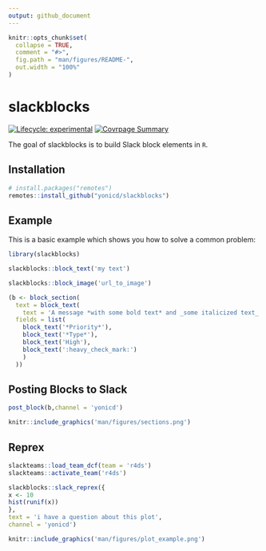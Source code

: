 ```yaml
---
output: github_document
---
```


<!-- README.md is generated from README.Rmd. Please edit that file -->

```r
knitr::opts_chunk$set(
  collapse = TRUE,
  comment = "#>",
  fig.path = "man/figures/README-",
  out.width = "100%"
)
```

# slackblocks

<!-- badges: start -->
[![Lifecycle: experimental](https://img.shields.io/badge/lifecycle-experimental-orange.svg)](https://www.tidyverse.org/lifecycle/#experimental)
[![Covrpage Summary](https://img.shields.io/badge/covrpage-Last_Build_2020_02_06-brightgreen.svg)](http://tinyurl.com/tf2xf4d)
<!-- badges: end -->

The goal of slackblocks is to build Slack block elements in `R`.

## Installation

``` r
# install.packages("remotes")
remotes::install_github("yonicd/slackblocks")
```
## Example

This is a basic example which shows you how to solve a common problem:

```r
library(slackblocks)
```

```r
slackblocks::block_text('my text')
```

```r
slackblocks::block_image('url_to_image')
```

```r
(b <- block_section(
  text = block_text(
    text = 'A message *with some bold text* and _some italicized text_.'),
  fields = list(
    block_text('*Priority*'),
    block_text('*Type*'),
    block_text('High'),
    block_text(':heavy_check_mark:')
    )
  ))
```

## Posting Blocks to Slack

```r
post_block(b,channel = 'yonicd')
```

```r
knitr::include_graphics('man/figures/sections.png')
```

## Reprex

```r
slackteams::load_team_dcf(team = 'r4ds')
slackteams::activate_team('r4ds')

slackblocks::slack_reprex({
x <- 10
hist(runif(x))
},
text = 'i have a question about this plot',
channel = 'yonicd')
```

```r
knitr::include_graphics('man/figures/plot_example.png')
```
